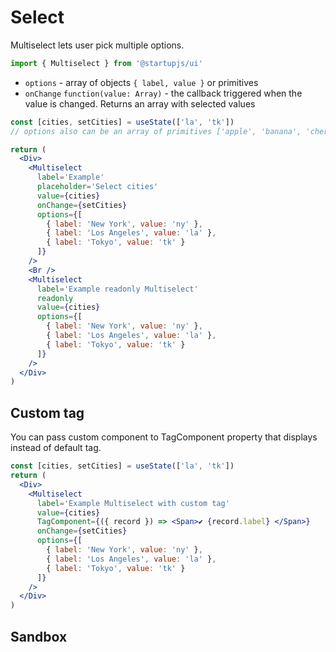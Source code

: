 
# Select

Multiselect lets user pick multiple options.

```jsx
import { Multiselect } from '@startupjs/ui'
```

- `options` - array of objects ```{ label, value }``` or primitives
- `onChange` ```function(value: Array)``` - the callback triggered when the value is changed. Returns an array with selected values

```jsx example
const [cities, setCities] = useState(['la', 'tk'])
// options also can be an array of primitives ['apple', 'banana', 'cherry']

return (
  <Div>
    <Multiselect
      label='Example'
      placeholder='Select cities'
      value={cities}
      onChange={setCities}
      options={[
        { label: 'New York', value: 'ny' },
        { label: 'Los Angeles', value: 'la' },
        { label: 'Tokyo', value: 'tk' }
      ]}
    />
    <Br />
    <Multiselect
      label='Example readonly Multiselect'
      readonly
      value={cities}
      options={[
        { label: 'New York', value: 'ny' },
        { label: 'Los Angeles', value: 'la' },
        { label: 'Tokyo', value: 'tk' }
      ]}
    />
  </Div>
)
```

## Custom tag

You can pass custom component to TagComponent property that displays instead of default tag.

```jsx example
const [cities, setCities] = useState(['la', 'tk'])
return (
  <Div>
    <Multiselect
      label='Example Multiselect with custom tag'
      value={cities}
      TagComponent={({ record }) => <Span>✔ {record.label} </Span>}
      onChange={setCities}
      options={[
        { label: 'New York', value: 'ny' },
        { label: 'Los Angeles', value: 'la' },
        { label: 'Tokyo', value: 'tk' }
      ]}
    />  
  </Div>  
)
```


## Sandbox

<Sandbox Component={Multiselect} />